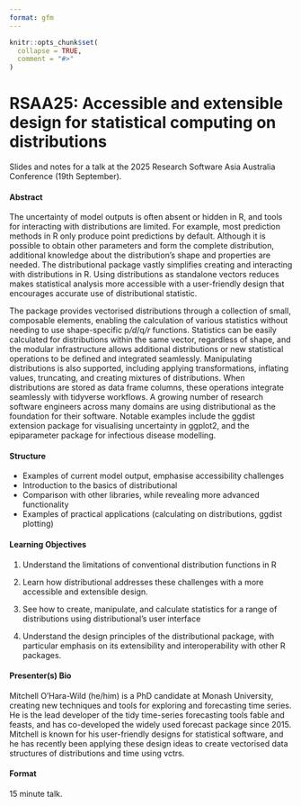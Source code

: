 ```yaml
---
format: gfm
---
```


<!-- README.md is generated from README.qmd. Please edit that file -->

```r
knitr::opts_chunk$set(
  collapse = TRUE,
  comment = "#>"
)
```

# RSAA25: Accessible and extensible design for statistical computing on distributions

<!-- badges: start -->
<!-- badges: end -->

Slides and notes for a talk at the 2025 Research Software Asia Australia Conference (19th September).

<!-- A recording of this presentation is available on YouTube here: <https://www.youtube.com/watch?v=IFTfHfmR1h8> -->

<!-- [![](preview.jpg)](https://www.youtube.com/watch?v=IFTfHfmR1h8) -->

#### Abstract

The uncertainty of model outputs is often absent or hidden in R, and tools for interacting with distributions are limited. For example, most prediction methods in R only produce point predictions by default. Although it is possible to obtain other parameters and form the complete distribution, additional knowledge about the distribution’s shape and properties are needed. The distributional package vastly simplifies creating and interacting with distributions in R. Using distributions as standalone vectors reduces makes statistical analysis more accessible with a user-friendly design that encourages accurate use of distributional statistic.

The package provides vectorised distributions through a collection of small, composable elements, enabling the calculation of various statistics without needing to use shape-specific p*/d*/q*/r* functions. Statistics can be easily calculated for distributions within the same vector, regardless of shape, and the modular infrastructure allows additional distributions or new statistical operations to be defined and integrated seamlessly. Manipulating distributions is also supported, including applying transformations, inflating values, truncating, and creating mixtures of distributions. When distributions are stored as data frame columns, these operations integrate seamlessly with tidyverse workflows. A growing number of research software engineers across many domains are using distributional as the foundation for their software. Notable examples include the ggdist extension package for visualising uncertainty in ggplot2, and the epiparameter package for infectious disease modelling.

#### Structure

* Examples of current model output, emphasise accessibility challenges
* Introduction to the basics of distributional
* Comparison with other libraries, while revealing more advanced functionality
* Examples of practical applications (calculating on distributions, ggdist plotting)


#### Learning Objectives

1. Understand the limitations of conventional distribution functions in R

2. Learn how distributional addresses these challenges with a more accessible and extensible design.

3. See how to create, manipulate, and calculate statistics for a range of distributions using distributional’s user interface

4. Understand the design principles of the distributional package, with particular emphasis on its extensibility and interoperability with other R packages.

#### Presenter(s) Bio

Mitchell O'Hara-Wild (he/him) is a PhD candidate at Monash University, creating new techniques and tools for exploring and forecasting time series. He is the lead developer of the tidy time-series forecasting tools fable and feasts, and has co-developed the widely used forecast package since 2015. Mitchell is known for his user-friendly designs for statistical software, and he has recently been applying these design ideas to create vectorised data structures of distributions and time using vctrs.

#### Format

15 minute talk.
